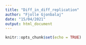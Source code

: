 ```yaml
---
title: "Diff_in_diff_replication"
author: "Fjolle Gjonbalaj"
date: "15/04/2021"
output: html_document
---
```


```r
knitr::opts_chunk$set(echo = TRUE)
```

